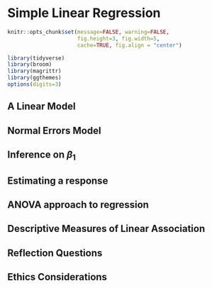 
# Simple Linear Regression {#slr}


```r
knitr::opts_chunk$set(message=FALSE, warning=FALSE, 
                      fig.height=3, fig.width=5,  
                      cache=TRUE, fig.align = "center")

library(tidyverse)
library(broom)
library(magrittr)
library(ggthemes)
options(digits=3)
```


## A Linear Model

## Normal Errors Model

## Inference on $\beta_1$

## Estimating a response

## ANOVA approach to regression

## Descriptive Measures of Linear Association

## <i class="fas fa-lightbulb" target="_blank"></i> Reflection Questions

## <i class="fas fa-balance-scale"></i> Ethics Considerations
